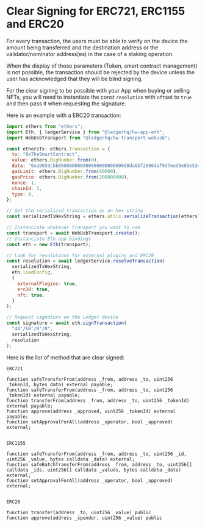 # Clear Signing for ERC721, ERC1155 and ERC20

For every transaction, the users must be able to verify on the device the amount being transferred and the destination address or the validator/nominator address(es) in the case of a staking operation.

When the display of those parameters (Token, smart contract management) is not possible, the transaction should be rejected by the device unless the user has acknowledged that they will be blind signing.

For the clear signing to be possible with your App when buying or selling NFTs, you will need to instantiate the const `resolution` with `nft`set to `true` and then pass it when requesting the signature.


Here is an example with a ERC20 transaction:

```javascript
import ethers from "ethers";
import Eth, { ledgerService } from "@ledgerhq/hw-app-eth";
import WebUsbTransport from "@ledgerhq/hw-transport-webusb";

const ethersTx: ethers.Transaction = {
  to: "0xTheSmartContract",
  value: ethers.BigNumber.from(0),
  data: "0xa9059cbb000000000000000000000000d8da6bf26964af9d7eed9e03e53415d37aa960450000000000000000000000000000000000000000000000008ac7230489e80000",
  gasLimit: ethers.BigNumber.from(60000),
  gasPrice: ethers.BigNumber.from(200000000),
  nonce: 1,
  chainId: 1,
  type: 0,
};

// Get the serialized transaction as an hex string
const serializedTxHexString = ethers.utils.serializeTransaction(ethersTx).slice(2); // Remove 0x prefix

// Instanciate whatever transport you want to use
const transport = await WebUsbTransport.create();
// Instanciate Eth app bindings
const eth = new Eth(transport);

// Look for resolutions for external plugins and ERC20
const resolution = await ledgerService.resolveTransaction(
  serializedTxHexString,
  eth.loadConfig,
  {
    externalPlugins: true,
    erc20: true, 
    nft: true, 
  }
);

// Request signature on the Ledger device
const signature = await eth.signTransaction(
  "44'/60'/0'/0",
  serializedTxHexString,
  resolution
);
```

Here is the list of method that are clear signed:

```
ERC721

function safeTransferFrom(address _from, address _to, uint256 _tokenId, bytes data) external payable;
function safeTransferFrom(address _from, address _to, uint256 _tokenId) external payable;
function transferFrom(address _from, address _to, uint256 _tokenId) external payable;
function approve(address _approved, uint256 _tokenId) external payable;
function setApprovalForAll(address _operator, bool _approved) external;


ERC1155

function safeTransferFrom(address _from, address _to, uint256 _id, uint256 _value, bytes calldata _data) external;
function safeBatchTransferFrom(address _from, address _to, uint256[] calldata _ids, uint256[] calldata _values, bytes calldata _data) external;
function setApprovalForAll(address _operator, bool _approved) external;


ERC20

function transfer(address _to, uint256 _value) public 
function approve(address _spender, uint256 _value) public
```